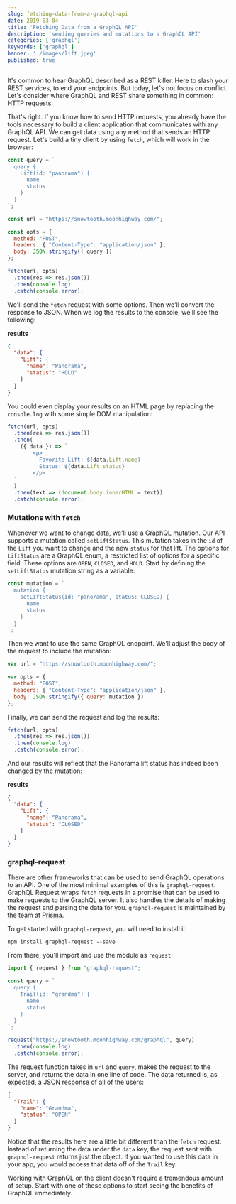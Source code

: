 ```yaml
---
slug: fetching-data-from-a-graphql-api
date: 2019-03-04
title: 'Fetching Data from a GraphQL API'
description: 'sending queries and mutations to a GraphQL API'
categories: ['graphql']
keywords: ['graphql']
banner: './images/lift.jpeg'
published: true
---
```


It's common to hear GraphQL described as a REST killer. Here to slash your REST services, to end your endpoints. But today, let's not focus on conflict. Let's consider where GraphQL and REST share something in common: HTTP requests. 

That's right. If you know how to send HTTP requests, you already have the tools necessary to build a client application that communicates with any GraphQL API. We can get data using any method that sends an HTTP request. Let's build a tiny client by using `fetch`, which will work in the browser:

```javascript
const query = `
  query {
    Lift(id: "panorama") {
      name
      status
    }
  }
`;

const url = "https://snowtooth.moonhighway.com/";

const opts = {
  method: "POST",
  headers: { "Content-Type": "application/json" },
  body: JSON.stringify({ query })
};

fetch(url, opts)
  .then(res => res.json())
  .then(console.log)
  .catch(console.error);
```

We'll send the `fetch` request with some options. Then we'll convert the response to JSON. When we log the results to the console, we'll see the following:

**results**

```json
{
  "data": {
    "Lift": {
      "name": "Panorama",
      "status": "HOLD"
    }
  }
}
```

You could even display your results on an HTML page by replacing the `console.log` with some simple DOM manipulation:

```javascript
fetch(url, opts)
  .then(res => res.json())
  .then(
    ({ data }) => `
        <p>
          Favorite Lift: ${data.Lift.name} 
          Status: ${data.Lift.status}
        </p>
  `
  )
  .then(text => (document.body.innerHTML = text))
  .catch(console.error);
```

### Mutations with `fetch`

Whenever we want to change data, we'll use a GraphQL mutation. Our API supports a mutation called `setLiftStatus`. This mutation takes in the `id` of the `Lift` you want to change and the new `status` for that lift. The options for `LiftStatus` are a GraphQL enum, a restricted list of options for a specific field. These options are `OPEN`, `CLOSED`, and `HOLD`. Start by defining the `setLiftStatus` mutation string as a variable:

```javascript
const mutation = `
  mutation {
    setLiftStatus(id: "panorama", status: CLOSED) {
      name
      status
    }
  }
`;
```

Then we want to use the same GraphQL endpoint. We'll adjust the body of the request to include the mutation:

```javascript
var url = "https://snowtooth.moonhighway.com/";

var opts = {
  method: "POST",
  headers: { "Content-Type": "application/json" },
  body: JSON.stringify({ query: mutation })
};

```
Finally, we can send the request and log the results:

```javascript
fetch(url, opts)
  .then(res => res.json())
  .then(console.log)
  .catch(console.error);
```

And our results will reflect that the Panorama lift status has indeed been changed by the mutation:

**results**

```json
{
  "data": {
    "Lift": {
      "name": "Panorama",
      "status": "CLOSED"
    }
  }
}
```

### graphql-request

There are other frameworks that can be used to send GraphQL operations to an API. One of the most minimal examples of this is `graphql-request`. GraphQL Request wraps `fetch` requests in a promise that can be used to make requests to the GraphQL server. It also handles the details of making the request and parsing the data for you. `graphql-request` is maintained by the team at [Prisma](https://prisma.io).

To get started with `graphql-request`, you will need to install it:

```
npm install graphql-request --save
```

From there, you'll import and use the module as `request`:

```javascript
import { request } from "graphql-request";

const query = `
  query {
    Trail(id: "grandma") {
      name
      status
    }
  }
`;

request("https://snowtooth.moonhighway.com/graphql", query)
  .then(console.log)
  .catch(console.error);
```

The request function takes in `url` and `query`, makes the request to the server, and returns the data in one line of code. The data returned is, as expected, a JSON response of all of the users:

```json
{
  "Trail": {
    "name": "Grandma",
    "status": "OPEN"
  }
}
```
Notice that the results here are a little bit different than the `fetch` request. Instead of returning the data under the `data` key, the request sent with `graphql-request` returns just the object. If you wanted to use this data in your app, you would access that data off of the `Trail` key.


Working with GraphQL on the client doesn't require a tremendous amount of setup. Start with one of these options to start seeing the benefits of GraphQL immediately.
